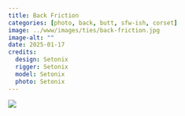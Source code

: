 ```yaml
---
title: Back Friction
categories: [photo, back, butt, sfw-ish, corset]
image: ../www/images/ties/back-friction.jpg
image-alt: ""
date: 2025-01-17
credits: 
  design: Setonix
  rigger: Setonix
  model: Setonix
  photo: Setonix
---
```


![](../www/images/ties/back-friction.jpg)

